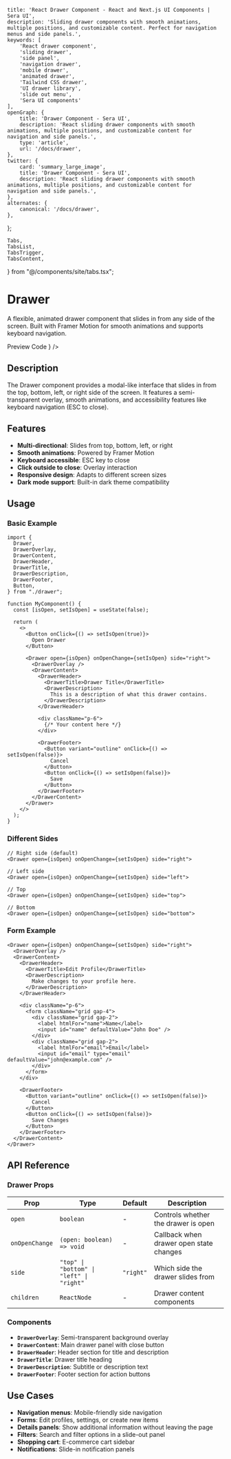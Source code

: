     title: 'React Drawer Component - React and Next.js UI Components | Sera UI',
    description: 'Sliding drawer components with smooth animations, multiple positions, and customizable content. Perfect for navigation menus and side panels.',
    keywords: [
        'React drawer component',
        'sliding drawer',
        'side panel',
        'navigation drawer',
        'mobile drawer',
        'animated drawer',
        'Tailwind CSS drawer',
        'UI drawer library',
        'slide out menu',
        'Sera UI components'
    ],
    openGraph: {
        title: 'Drawer Component - Sera UI',
        description: 'React sliding drawer components with smooth animations, multiple positions, and customizable content for navigation and side panels.',
        type: 'article',
        url: '/docs/drawer',
    },
    twitter: {
        card: 'summary_large_image',
        title: 'Drawer Component - Sera UI',
        description: 'React sliding drawer components with smooth animations, multiple positions, and customizable content for navigation and side panels.',
    },
    alternates: {
        canonical: '/docs/drawer',
    },
};

    Tabs,
    TabsList,
    TabsTrigger,
    TabsContent,
} from "@/components/site/tabs.tsx";



# Drawer <AI dir="left"/>

A flexible, animated drawer component that slides in from any side of the screen. Built with Framer Motion for smooth animations and supports keyboard navigation.

<Tabs defaultValue="preview" className="">
  <TabsList>
    <TabsTrigger value="preview">Preview</TabsTrigger>
    <TabsTrigger value="code">Code</TabsTrigger>
  </TabsList>
  <TabsContent value="preview">
    <ComponentRenderer component={<DrawerView />} />
  </TabsContent>
  <TabsContent value="code">
    <CodeBlock filePath="src/app/docs/drawer/drawer.tsx" />
  </TabsContent>
</Tabs>



## Description

The Drawer component provides a modal-like interface that slides in from the top, bottom, left, or right side of the screen. It features a semi-transparent overlay, smooth animations, and accessibility features like keyboard navigation (ESC to close).

## Features

- **Multi-directional**: Slides from top, bottom, left, or right
- **Smooth animations**: Powered by Framer Motion
- **Keyboard accessible**: ESC key to close
- **Click outside to close**: Overlay interaction
- **Responsive design**: Adapts to different screen sizes
- **Dark mode support**: Built-in dark theme compatibility

## Usage

### Basic Example

```tsx
import {
  Drawer,
  DrawerOverlay,
  DrawerContent,
  DrawerHeader,
  DrawerTitle,
  DrawerDescription,
  DrawerFooter,
  Button,
} from "./drawer";

function MyComponent() {
  const [isOpen, setIsOpen] = useState(false);

  return (
    <>
      <Button onClick={() => setIsOpen(true)}>
        Open Drawer
      </Button>

      <Drawer open={isOpen} onOpenChange={setIsOpen} side="right">
        <DrawerOverlay />
        <DrawerContent>
          <DrawerHeader>
            <DrawerTitle>Drawer Title</DrawerTitle>
            <DrawerDescription>
              This is a description of what this drawer contains.
            </DrawerDescription>
          </DrawerHeader>
          
          <div className="p-6">
            {/* Your content here */}
          </div>
          
          <DrawerFooter>
            <Button variant="outline" onClick={() => setIsOpen(false)}>
              Cancel
            </Button>
            <Button onClick={() => setIsOpen(false)}>
              Save
            </Button>
          </DrawerFooter>
        </DrawerContent>
      </Drawer>
    </>
  );
}
```

### Different Sides

```tsx
// Right side (default)
<Drawer open={isOpen} onOpenChange={setIsOpen} side="right">

// Left side
<Drawer open={isOpen} onOpenChange={setIsOpen} side="left">

// Top
<Drawer open={isOpen} onOpenChange={setIsOpen} side="top">

// Bottom
<Drawer open={isOpen} onOpenChange={setIsOpen} side="bottom">
```

### Form Example

```tsx
<Drawer open={isOpen} onOpenChange={setIsOpen} side="right">
  <DrawerOverlay />
  <DrawerContent>
    <DrawerHeader>
      <DrawerTitle>Edit Profile</DrawerTitle>
      <DrawerDescription>
        Make changes to your profile here.
      </DrawerDescription>
    </DrawerHeader>
    
    <div className="p-6">
      <form className="grid gap-4">
        <div className="grid gap-2">
          <label htmlFor="name">Name</label>
          <input id="name" defaultValue="John Doe" />
        </div>
        <div className="grid gap-2">
          <label htmlFor="email">Email</label>
          <input id="email" type="email" defaultValue="john@example.com" />
        </div>
      </form>
    </div>
    
    <DrawerFooter>
      <Button variant="outline" onClick={() => setIsOpen(false)}>
        Cancel
      </Button>
      <Button onClick={() => setIsOpen(false)}>
        Save Changes
      </Button>
    </DrawerFooter>
  </DrawerContent>
</Drawer>
```

## API Reference

### Drawer Props

| Prop | Type | Default | Description |
|------|------|---------|-------------|
| `open` | `boolean` | - | Controls whether the drawer is open |
| `onOpenChange` | `(open: boolean) => void` | - | Callback when drawer open state changes |
| `side` | `"top" \| "bottom" \| "left" \| "right"` | `"right"` | Which side the drawer slides from |
| `children` | `ReactNode` | - | Drawer content components |

### Components

- **`DrawerOverlay`**: Semi-transparent background overlay
- **`DrawerContent`**: Main drawer panel with close button
- **`DrawerHeader`**: Header section for title and description
- **`DrawerTitle`**: Drawer title heading
- **`DrawerDescription`**: Subtitle or description text
- **`DrawerFooter`**: Footer section for action buttons

## Use Cases

- **Navigation menus**: Mobile-friendly side navigation
- **Forms**: Edit profiles, settings, or create new items
- **Details panels**: Show additional information without leaving the page
- **Filters**: Search and filter options in a slide-out panel
- **Shopping cart**: E-commerce cart sidebar
- **Notifications**: Slide-in notification panels

